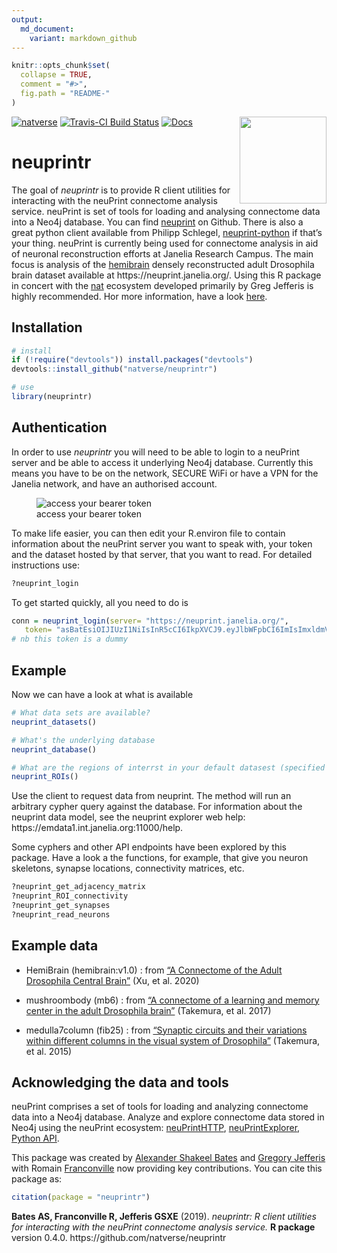 ```yaml
---
output:
  md_document:
    variant: markdown_github
---
```


<!-- README.md is generated from README.Rmd. Please edit that file -->

```r
knitr::opts_chunk$set(
  collapse = TRUE,
  comment = "#>",
  fig.path = "README-"
)
```
[![natverse](https://img.shields.io/badge/natverse-Part%20of%20the%20natverse-a241b6)](https://natverse.github.io)
[![Travis-CI Build Status](https://api.travis-ci.org/natverse/neuprintr.svg?branch=master)](https://travis-ci.org/natverse/neuprintr)
[![Docs](https://img.shields.io/badge/docs-100%25-brightgreen.svg)](http://natverse.github.io/neuprintr/reference/)
<img src="man/figures/logo.svg" align="right" height="139" /> 

# neuprintr

The goal of *neuprintr* is to provide R client utilities for interacting with the neuPrint connectome analysis service. neuPrint is set of tools for loading and analysing connectome data into a Neo4j database.
You can find [neuprint](https://github.com/connectome-neuprint/neuPrint) on Github. There is also a great python client available from Philipp Schlegel, [neuprint-python](https://github.com/schlegelp/neuprint-python) if that's your thing. 
neuPrint is currently being used for connectome analysis in aid of neuronal reconstruction efforts at Janelia Research Campus. The main focus is analysis of the [hemibrain](https://www.janelia.org/project-team/flyem/hemibrain) densely reconstructed adult Drosophila brain dataset available at https://neuprint.janelia.org/.
Using this R package in concert with the [nat](https://github.com/jefferis/nat) ecosystem developed primarily by Greg Jefferis is highly recommended. Hor more information, have a look [here](https://neuprint.janelia.org/help).

## Installation

```r
# install
if (!require("devtools")) install.packages("devtools")
devtools::install_github("natverse/neuprintr")

# use 
library(neuprintr)
```

## Authentication

In order to use *neuprintr* you will need to be able to login to a neuPrint server and be able to access it underlying Neo4j database. Currently this means you have to be on the network, SECURE WiFi or have a VPN for the Janelia network, and have an authorised account.

![access your bearer token](https://raw.githubusercontent.com/natverse/neuprintr/master/inst/images/bearertoken.png)

To make life easier, you can then edit your R.environ file to contain information about the neuPrint server you want to speak with, your token and the dataset hosted by that server, that you want to read. For detailed instructions use:

```r
?neuprint_login
```

To get started quickly, all you need to do is

```r
conn = neuprint_login(server= "https://neuprint.janelia.org/",
   token= "asBatEsiOIJIUzI1NiIsInR5cCI6IkpXVCJ9.eyJlbWFpbCI6ImIsImxldmVsIjoicmVhZHdyaXRlIiwiaW1hZ2UtdXJsIjoiaHR0cHM7Ly9saDQuZ29vZ2xldXNlcmNvbnRlbnQuY29tLy1QeFVrTFZtbHdmcy9BQUFBQUFBQUFBDD9BQUFBQUFBQUFBQS9BQ0hpM3JleFZMeEI4Nl9FT1asb0dyMnV0QjJBcFJSZlI6MTczMjc1MjU2HH0.jhh1nMDBPl5A1HYKcszXM518NZeAhZG9jKy3hzVOWEU")
# nb this token is a dummy
```

## Example

Now we can have a look at what is available

```r
# What data sets are available?
neuprint_datasets()

# What's the underlying database
neuprint_database()

# What are the regions of interrst in your default datasest (specified in R.environ, see ?neuprint_login)
neuprint_ROIs()
```

Use the client to request data from neuprint. The \code{neuprint_fetch_custom} method will run an arbitrary cypher query against the database. For information about the neuprint data model, see the neuprint explorer web help: https://emdata1.int.janelia.org:11000/help.

Some cyphers and other API endpoints have been explored by this package. Have a look a the functions, for example, that give you neuron skeletons, synapse locations, connectivity matrices, etc.

```r
?neuprint_get_adjacency_matrix
?neuprint_ROI_connectivity
?neuprint_get_synapses
?neuprint_read_neurons
```

## Example data

* HemiBrain (hemibrain:v1.0) : from ["A Connectome of the Adult Drosophila Central Brain"](https://www.biorxiv.org/content/10.1101/2020.01.21.911859v1) (Xu, et al. 2020)

* mushroombody (mb6) : from ["A connectome of a learning and memory center in the adult Drosophila brain"](https://elifesciences.org/articles/26975) (Takemura, et al. 2017)

* medulla7column (fib25) : from ["Synaptic circuits and their variations within different columns in the visual system of Drosophila"](https://www.pnas.org/content/112/44/13711) (Takemura, et al. 2015)

## Acknowledging the data and tools

neuPrint comprises a set of tools for loading and analyzing connectome data into a Neo4j database. Analyze and explore connectome data stored in Neo4j using the neuPrint ecosystem: [neuPrintHTTP](https://github.com/connectome-neuprint/neuPrintHTTP), [neuPrintExplorer](https://github.com/connectome-neuprint/neuPrintExplorer), [Python API](https://github.com/connectome-neuprint/neuprint-python).

This package was created by [Alexander Shakeel Bates](https://scholar.google.com/citations?user=BOVTiXIAAAAJ&hl=en) and [Gregory Jefferis](https://en.wikipedia.org/wiki/Gregory_Jefferis) with Romain [Franconville](https://scholar.google.com/citations?user=I7yBLlsAAAAJ&hl=en) 
now providing key contributions. You can cite this package as:

```r
citation(package = "neuprintr")
```

**Bates AS, Franconville R, Jefferis GSXE** (2019). *neuprintr: R client utilities for interacting with the neuPrint connectome analysis service.* **R package** version 0.4.0. https://github.com/natverse/neuprintr
